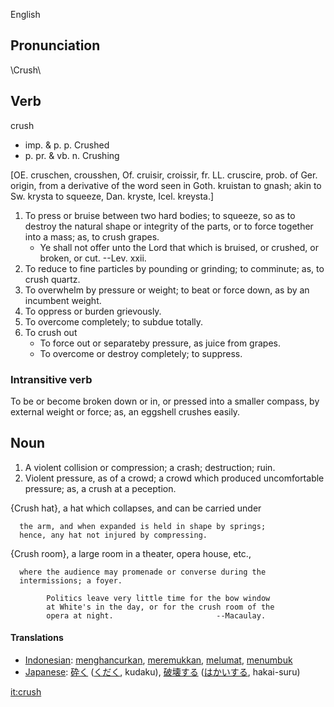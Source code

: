 English
==Pronunciation==
\Crush\ 

==Verb==
crush
*imp. & p. p. Crushed
*p. pr. & vb. n. Crushing 

[OE. cruschen, crousshen, Of.
cruisir, croissir, fr. LL. cruscire, prob. of Ger. origin,
from a derivative of the word seen in Goth. kruistan to
gnash; akin to Sw. krysta to squeeze, Dan. kryste, Icel.
kreysta.]
# To press or bruise between two hard bodies; to squeeze, so as to destroy the natural shape or integrity of the parts, or to force together into a mass; as, to crush grapes.
#*Ye shall not offer unto the Lord that which is bruised, or crushed, or broken, or cut. --Lev. xxii.
#To reduce to fine particles by pounding or grinding; to comminute; as, to crush quartz.
# To overwhelm by pressure or weight; to beat or force down, as by an incumbent weight.
#To oppress or burden grievously.
#To overcome completely; to subdue totally.
#To crush out
#*To force out or separateby pressure, as juice from grapes.
#*To overcome or destroy completely; to suppress.

===Intransitive verb===
To be or become broken down or in, or pressed into a smaller
compass, by external weight or force; as, an eggshell crushes
easily.

==Noun==

# A violent collision or compression; a crash; destruction; ruin.
# Violent pressure, as of a crowd; a crowd which produced uncomfortable pressure; as, a crush at a peception.

{Crush hat}, a hat which collapses, and can be carried under
   the arm, and when expanded is held in shape by springs;
   hence, any hat not injured by compressing.

{Crush room}, a large room in a theater, opera house, etc.,
   where the audience may promenade or converse during the
   intermissions; a foyer.

         Politics leave very little time for the bow window
         at White's in the day, or for the crush room of the
         opera at night.                       --Macaulay.

==== Translations ====
*[[Indonesian]]: [[hancur|menghancurkan]], [[remuk|meremukkan]], [[lumat|melumat]], [[tumbuk|menumbuk]]
*[[Japanese]]: [[砕く]] ([[くだく]], kudaku), [[破壊]]する ([[はかい]]する, hakai-suru)

[[it:crush]]
{{webster}}